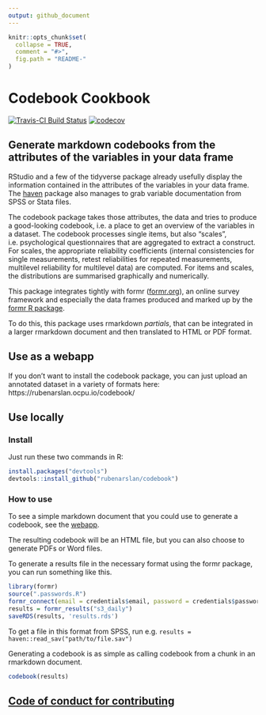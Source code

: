 ```yaml
---
output: github_document
---
```


<!-- README.md is generated from README.Rmd. Please edit that file -->

```r
knitr::opts_chunk$set(
  collapse = TRUE,
  comment = "#>",
  fig.path = "README-"
)
```

# Codebook Cookbook
[![Travis-CI Build Status](https://travis-ci.org/rubenarslan/codebook.svg?branch=master)](https://travis-ci.org/rubenarslan/codebook) [![codecov](https://codecov.io/gh/rubenarslan/codebook/branch/master/graph/badge.svg)](https://codecov.io/gh/rubenarslan/codebook)

## Generate markdown codebooks from the attributes of the variables in your data frame

RStudio and a few of the tidyverse package already usefully display the information contained in the attributes of the variables in your data frame. The [haven](https://github.com/hadley/haven) package also manages to grab variable documentation from SPSS or Stata files.

The codebook package takes those attributes, the data and tries to produce a good-looking codebook, i.e. a place to get an overview of the variables in a dataset. The codebook processes single items, but also "scales", i.e. psychological questionnaires that are aggregated to extract a construct. For scales, the appropriate reliability coefficients (internal consistencies for single measurements, retest reliabilities for repeated measurements, multilevel reliability for multilevel data) are computed.
For items and scales, the distributions are summarised graphically and numerically.

This package integrates tightly with formr ([formr.org](https://formr.org)), an online survey framework and especially the data frames produced and marked up by the [formr R package](https://github.com/rubenarslan/formr).

To do this, this package uses rmarkdown _partials_, that can be integrated in a larger rmarkdown document and then translated to HTML or PDF format.

## Use as a webapp

If you don't want to install the codebook package, you can just upload an annotated dataset
in a variety of formats here: https://rubenarslan.ocpu.io/codebook/

## Use locally
### Install

Just run these two commands in R:

```r
install.packages("devtools")
devtools::install_github("rubenarslan/codebook")
```

### How to use
To see a simple markdown document that you could use to generate a codebook, see the [webapp](https://rubenarslan.ocpu.io/codebook/).

The resulting codebook will be an HTML file, but you can also choose to generate PDFs or Word files.

To generate a results file in the necessary format using the formr package, you can run something like this.

```r
library(formr)
source(".passwords.R")
formr_connect(email = credentials$email, password = credentials$password)
results = formr_results("s3_daily")
saveRDS(results, 'results.rds')
```

To get a file in this format from SPSS, run e.g. `results = haven::read_sav("path/to/file.sav")`

Generating a codebook is as simple as calling codebook from a chunk in an
rmarkdown document.

```r
codebook(results)
```

## [Code of conduct for contributing](CONDUCT.MD)
